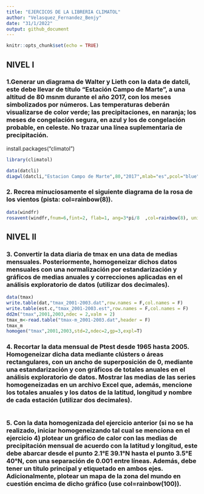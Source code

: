```yaml
---
title: "EJERCICOS DE LA LIBRERIA CLIMATOL"
author: "Velasquez_Fernandez_Benjy"
date: "31/1/2022"
output: github_document
---
```


```r
knitr::opts_chunk$set(echo = TRUE)
```
## NIVEL I

### 1.Generar un diagrama de Walter y Lieth con la data de datcli, este debe llevar de título “Estación Campo de Marte”, a una altitud de 80 msnm durante el año 2017, con los meses simbolizados por números. Las temperaturas deberán visualizarse de color verde; las precipitaciones, en naranja; los meses de congelación segura, en azul y los de congelación probable, en celeste. No trazar una línea suplementaria de precipitación.

install.packages("climatol")
```r
library(climatol)
```

```r
data(datcli)
diagwl(datcli,"Estacion Campo de Marte",80,"2017",mlab="es",pcol="blue",tcol="red",pfcol="brown",sfcol="purple",shem=F,ptline=T)
```

### 2. Recrea minuciosamente el siguiente diagrama de la rosa de los vientos (pista: col=rainbow(8)).

```r
data(windfr)
rosavent(windfr,fnum=6,fint=2, flab=1, ang=3*pi/8  ,col=rainbow(8), uni="km/s")
```

## NIVEL II

### 3. Convertir la data diaria de tmax en una data de medias mensuales. Posteriormente, homogeneizar dichos datos mensuales con una normalización por estandarización y gráficos de medias anuales y correcciones aplicadas en el análisis exploratorio de datos (utilizar dos decimales).

```r
data(tmax)
write.table(dat,"tmax_2001-2003.dat",row.names = F,col.names = F)
write.table(est.c,"tmax_2001-2003.est",row.names = F,col.names = F)
dd2m("tmax",2001,2003,ndec = 2,valm = 2)
tmax_m<-read.table("tmax-m_2001-2003.dat",header = F)
tmax_m
homogen("tmax",2001,2003,std=2,ndec=2,gp=3,expl=T)
```

### 4. Recortar la data mensual de Ptest desde 1965 hasta 2005. Homogeneizar dicha data mediante clústers o áreas rectangulares, con un ancho de superposición de 0, mediante una estandarización y con gráficos de totales anuales en el análisis exploratorio de datos. Mostrar las medias de las series homogeneizadas en un archivo Excel que, además, mencione los totales anuales y los datos de la latitud, longitud y nombre de cada estación (utilizar dos decimales).

```r

```

### 5. Con la data homogenizada del ejercicio anterior (si no se ha realizado, iniciar homogeneizando tal cual se menciona en el ejercicio 4) plotear un gráfico de calor con las medias de precipitación mensual de acuerdo con la latitud y longitud, este debe abarcar desde el punto 2.1°E 39.1°N hasta el punto 3.5°E 40°N, con una separación de 0.001 entre líneas. Además, debe tener un título principal y etiquetado en ambos ejes. Adicionalmente, plotear un mapa de la zona del mundo en cuestión encima de dicho gráfico (use col=rainbow(100)).

```r

```

